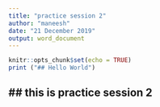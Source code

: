 ---
title: "practice session 2"
author: "maneesh"
date: "21 December 2019"
output: word_document
---

```{r setup, include=FALSE}
knitr::opts_chunk$set(echo = TRUE)
print ("## Hello World")
```





## ## this is practice session 2
